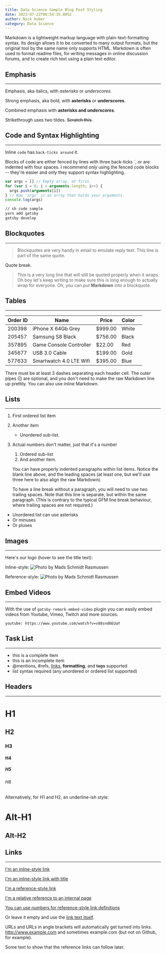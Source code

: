 ```yaml
---
title: Data Science Sample Blog Post Styling
date: 2023-07-22T00:54:35.805Z
author: Nick Huber
category: Data Science
---
```

Markdown is a lightweight markup language with plain-text-formatting syntax. Its design allows it to be converted to many output formats, but the original tool by the same name only supports HTML. Markdown is often used to format readme files, for writing messages in online discussion forums, and to create rich text using a plain text editor.

## Emphasis

- - -

Emphasis, aka italics, with *asterisks* or *underscores*.

Strong emphasis, aka bold, with **asterisks** or **underscores**.

Combined emphasis with **asterisks and *underscores***.

Strikethrough uses two tildes. ~~Scratch this.~~

## Code and Syntax Highlighting

- - -

Inline `code` has `back-ticks around` it.

Blocks of code are either fenced by lines with three back-ticks `, or are indented with four spaces. I recommend only using the fenced code blocks -- they're easier and only they support syntax highlighting.

```javascript
var args = [] // Empty array, at first.
for (var i = 0; i < arguments.length; i++) {
  args.push(arguments[i])
} // Now 'args' is an array that holds your arguments.
console.log(args)
```

```sh
// sh code sample
yarn add gatsby
gatsby develop
```

## Blockquotes

- - -

> Blockquotes are very handy in email to emulate reply text.
> This line is part of the same quote.

Quote break.

> This is a very long line that will still be quoted properly when it wraps. Oh boy let's keep writing to make sure this is long enough to actually wrap for everyone. Oh, you can *put* **Markdown** into a blockquote.

## Tables

- - -

| Order ID | Name                    | Price   | Color |     |
| -------- | ----------------------- | ------- | ----- | --- |
| 200398   | iPhone X 64Gb Grey      | $999.00 | White |     |
| 205457   | Samsung S8 Black        | $756.00 | Black |     |
| 357895   | Game Console Controller | $22.00  | Red   |     |
| 345677   | USB 3.0 Cable           | $199.00 | Gold  |     |
| 577633   | Smartwatch 4.0 LTE Wifi | $395.00 | Blue  |     |

There must be at least 3 dashes separating each header cell.
The outer pipes (|) are optional, and you don't need to make the
raw Markdown line up prettily. You can also use inline Markdown.

## Lists

- - -

1. First ordered list item
2. Another item

   * Unordered sub-list.
3. Actual numbers don't matter, just that it's a number

   1. Ordered sub-list
   2. And another item.

   You can have properly indented paragraphs within list items. Notice the blank line above, and the leading spaces (at least one, but we'll use three here to also align the raw Markdown).

   To have a line break without a paragraph, you will need to use two trailing spaces.
   Note that this line is separate, but within the same paragraph.
   (This is contrary to the typical GFM line break behaviour, where trailing spaces are not required.)

* Unordered list can use asterisks
* Or minuses
* Or pluses

## Images

- - -

Here's our logo (hover to see the title text):

Inline-style:
![Photo by Mads Schmidt Rasmussen](./image-markdown.jpg "Photo by Mads Schmidt Rasmussen on Unsplash")

Reference-style:
![Photo by Mads Schmidt Rasmussen](./image-markdown.jpg "Photo by Mads Schmidt Rasmussen on Unsplash")

## Embed Videos

- - -

With the use of `gatsby-remark-embed-video` plugin you can easily embed videos from Youtube, Vimeo, Twitch and more sources.

`youtube: https://www.youtube.com/watch?v=v88snd6EUaY`

## Task List

- - -

* this is a complete item
* this is an incomplete item
* @mentions, #refs, [links](<>),
      **formatting**, and <del>tags</del>
      supported
* list syntax required (any
      unordered or ordered list
      supported)

## Headers

- - -

# H1

## H2

### H3

#### H4

##### H5

###### H6

Alternatively, for H1 and H2, an underline-ish style:

# Alt-H1

## Alt-H2

## Links

- - -

[I'm an inline-style link](https://www.google.com)

[I'm an inline-style link with title](https://www.google.com "Google's Homepage")

[I'm a reference-style link](https://www.mozilla.org)

[I'm a relative reference to an internal page](../contact)

[You can use numbers for reference-style link definitions](http://slashdot.org)

Or leave it empty and use the [link text itself](http://www.reddit.com).

URLs and URLs in angle brackets will automatically get turned into links.
http://www.example.com and sometimes
example.com (but not on Github, for example).

Some text to show that the reference links can follow later.